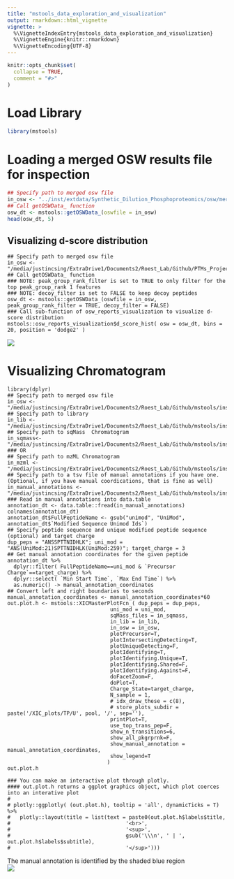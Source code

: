 ```yaml
---
title: "mstools_data_exploration_and_visualization"
output: rmarkdown::html_vignette
vignette: >
  %\VignetteIndexEntry{mstools_data_exploration_and_visualization}
  %\VignetteEngine{knitr::rmarkdown}
  %\VignetteEncoding{UTF-8}
---
```


```r
knitr::opts_chunk$set(
  collapse = TRUE,
  comment = "#>"
)
```

# Load Library
```r
library(mstools)
```

# Loading a merged OSW results file for inspection
```r
## Specify path to merged osw file
in_osw <- "../inst/extdata/Synthetic_Dilution_Phosphoproteomics/osw/merged.merged.osw"
## Call getOSWData_ function
osw_dt <- mstools::getOSWData_(oswfile = in_osw)
head(osw_dt, 5)
```

## Visualizing d-score distribution
```
## Specify path to merged osw file
in_osw <- "/media/justincsing/ExtraDrive1/Documents2/Roest_Lab/Github/PTMs_Project/Synth_PhosoPep/Justin_Synth_PhosPep/results/pyprophet/merged.osw"
## Call getOSWData_ function
### NOTE: peak_group_rank_filter is set to TRUE to only filter for the top peak_group_rank 1 features
### NOTE: decoy_filter is set to FALSE to keep decoy peptides 
osw_dt <- mstools::getOSWData_(oswfile = in_osw, peak_group_rank_filter = TRUE, decoy_filter = FALSE)
### Call sub-function of osw_reports_visualization to visualize d-score distribution
mstools::osw_reports_visualization$d_score_hist( osw = osw_dt, bins = 20, position = 'dodge2' )
```
![](./imgs/d_score_distribution.png)

# Visualizing Chromatogram
```
library(dplyr)
## Specify path to merged osw file
in_osw <- "/media/justincsing/ExtraDrive1/Documents2/Roest_Lab/Github/mstools/inst/extdata/Synthetic_Dilution_Phosphoproteomics/osw/merged.merged.osw"
## Specify path to library
in_lib <- "/media/justincsing/ExtraDrive1/Documents2/Roest_Lab/Github/mstools/inst/extdata/Synthetic_Dilution_Phosphoproteomics/pqp/psgs_phospho_optimized_decoys.pqp"
## Specify path to sqMass  Chromatogram
in_sqmass<- "/media/justincsing/ExtraDrive1/Documents2/Roest_Lab/Github/mstools/inst/extdata/Synthetic_Dilution_Phosphoproteomics/sqmass/chludwig_K150309_013_SW_0.chrom.sqMass"
### OR
## Specify path to mzML Chromatogram
in_mzml <- "/media/justincsing/ExtraDrive1/Documents2/Roest_Lab/Github/mstools/inst/extdata/Synthetic_Dilution_Phosphoproteomics/mzml/chludwig_K150309_013_SW_0.chrom.mzML"
## Specify path to a tsv file of manual annotations if you have one. (Optional, if you have manual coordications, that is fine as well)
in_manual_annotations <- "/media/justincsing/ExtraDrive1/Documents2/Roest_Lab/Github/mstools/inst/extdata/Synthetic_Dilution_Phosphoproteomics/manual_annotations/chludwig_K150309_013_SW_0_filtered.tsv"
### Read in manual annotations into data.table
annotation_dt <- data.table::fread(in_manual_annotations)
colnames(annotation_dt)
annotation_dt$FullPeptideName <- gsub("unimod", "UniMod", annotation_dt$`Modified Sequence Unimod Ids`)
## Specify peptide sequence and unique modified peptide sequence (optional) and target charge
dup_peps = "ANSSPTTNIDHLK"; uni_mod = "ANS(UniMod:21)SPTTNIDHLK(UniMod:259)"; target_charge = 3
## Get manual annotation coordinates for the given peptide
annotation_dt %>%
  dplyr::filter( FullPeptideName==uni_mod & `Precursor Charge`==target_charge) %>%
  dplyr::select( `Min Start Time`, `Max End Time`) %>%
  as.numeric() -> manual_annotation_coordinates
## Convert left and right boundaries to seconds
manual_annotation_coordinates <- manual_annotation_coordinates*60
out.plot.h <- mstools::XICMasterPlotFcn_( dup_peps = dup_peps, 
                                 uni_mod = uni_mod,
                                 sqMass_files = in_sqmass,  
                                 in_lib = in_lib, 
                                 in_osw = in_osw, 
                                 plotPrecursor=T,
                                 plotIntersectingDetecting=T,
                                 plotUniqueDetecting=F,
                                 plotIdentifying=T,
                                 plotIdentifying.Unique=T,
                                 plotIdentifying.Shared=F,
                                 plotIdentifying.Against=F,
                                 doFacetZoom=F,
                                 doPlot=T,
                                 Charge_State=target_charge,
                                 N_sample = 1,
                                 # idx_draw_these = c(8),
                                 # store_plots_subdir = paste('/XIC_plots/TP/U', pool, '/', sep=''),
                                 printPlot=T,
                                 use_top_trans_pep=F,
                                 show_n_transitions=6,
                                 show_all_pkgrprnk=F,
                                 show_manual_annotation = manual_annotation_coordinates,
                                 show_legend=T
                                )
out.plot.h 

### You can make an interactive plot through plotly.
#### out.plot.h returns a ggplot graphics object, which plot coerces into an interative plot
# 
# plotly::ggplotly( (out.plot.h), tooltip = 'all', dynamicTicks = T) %>%
#   plotly::layout(title = list(text = paste0(out.plot.h$labels$title,
#                                     '<br>',
#                                     '<sup>',
#                                     gsub('\\\n', ' | ', out.plot.h$labels$subtitle),
#                                     '</sup>')))
```
The manual annotation is identified by the shaded blue region
<br/>
![](./imgs/sqMass_Chromatogram_Output.png)